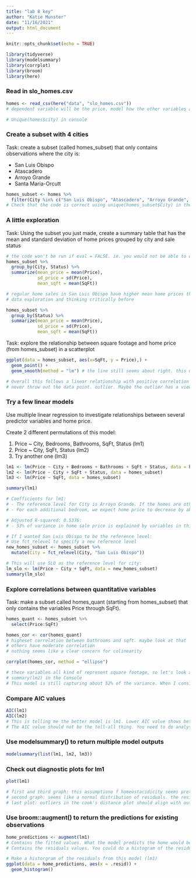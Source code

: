 ```yaml
---
title: "lab 8 key"
author: "Katie Munster"
date: "11/16/2021"
output: html_document
---
```


```r
knitr::opts_chunk$set(echo = TRUE)

library(tidyverse)
library(modelsummary)
library(corrplot)
library(broom)
library(here)
```


### Read in slo_homes.csv

```r
homes <- read_csv(here("data", "slo_homes.csv"))
# dependent variable will be the price. model how the other variables affect the price. we expect these variables to be positively correlated. ie. more bedrooms, higher price. so the number of bedrooms and price are positively correlated. expect foreclosures to have lower price

# Unique(homes$city) in console
```

### Create a subset with 4 cities

Task: create a subset (called homes_subset) that only contains observations where the city is:

- San Luis Obispo
- Atascadero
- Arroyo Grande
- Santa Maria-Orcutt

```r
homes_subset <- homes %>% 
  filter(City %in% c("San Luis Obispo", "Atascadero", "Arroyo Grande", "Santa Maria-Orcutt"))
# Check that the code is correct using unique(homes_subset$City) in the console. Did this in the console because we don't need a record of this.
```

### A little exploration

Task: Using the subset you just made, create a summary table that has the mean and standard deviation of home prices grouped by city and sale status

```r
# the code won't be run if eval = FALSE. ie. you would not be able to call a variable in here in the future
homes_subset %>% 
  group_by(City, Status) %>% 
  summarize(mean_price = mean(Price),
            sd_price = sd(Price),
            mean_sqft = mean(SqFt))

# regular home sales in San Luis Obispo have higher mean home prices than Arroyo Grande...
# data exploration and thinking critically before 

homes_subset %>% 
  group_by(Status) %>% 
  summarize(mean_price = mean(Price),
            sd_price = sd(Price),
            mean_sqft = mean(SqFt))
```

Task: explore the relationship between square footage and home price (from homes_subset) in a scatterplot

```r
ggplot(data = homes_subset, aes(x=SqFt, y = Price),) +
  geom_point() +
  geom_smooth(method = "lm") # the line still seems about right. this one outlier does not appear to be wrecking the model. we have like 400 other points so this one point does not mess with the model trend

# Overall this follows a linear relationship with positive correlation between square footage and home prices.
# never throw out the data point. outlier. Maybe the outlier has a view, or we don't see how much land it is on / property size. Number of other factors that impact house price, such as age of house...
```

### Try a few linear models

Use multiple linear regression to investigate relationships between several predictor variables and home price.

Create 2 different permutations of this model:

(1) Price ~ City, Bedrooms, Bathrooms, SqFt, Status (lm1)
(2) Price ~ City, SqFt, Status (lm2)
(3) Try another one (lm3)

```r
lm1 <- lm(Price ~ City + Bedrooms + Bathrooms + SqFt + Status, data = homes_subset)
lm2 <- lm(Price ~ City + SqFt + Status, data = homes_subset)
lm3 <- lm(Price ~ SqFt, data = homes_subset)

summary(lm1)

# Coefficients for lm1: 
# - The reference level for City is Arroyo Grande. If the homes are otherwise similar, we would expect a home in San Luis Obsipo to sell for a price that is about $14,000 more than the homes in Arroyo Grande if everything else is the same.
# - For each additional bedroom, we expect home price to decrease by about $61,000. Colinearity. Bedrooms, bathrooms, and price might be positively correlated so explore that

# Adjusted R-squared: 0.5376:
# - 53% of variance in home sale price is explained by variables in this model.

# If I wanted San Luis Obispo to be the reference level:
# Use fct_relevel to specify a new reference level
new_homes_subset <- homes_subset %>% 
  mutate(City = fct_relevel(City, "San Luis Obispo"))

# This will use SLO as the reference level for city:
lm_slo <- lm(Price ~ City + SqFt, data = new_homes_subset)
summary(lm_slo)
```

### Explore correlations between quantitative variables

Task: make a subset called homes_quant (starting from homes_subset) that only contains the variables Price through SqFt).

```r
homes_quant <- homes_subset %>% 
  select(Price:SqFt)

homes_cor <- cor(homes_quant)
# higheset correlation between bathrooms and sqft. maybe look at that
# others have moderate correlation
# nothing seems like a clear concern for colinearity

corrplot(homes_cor, method = "ellipse")

# these variables all kind of represent square footage, so let's look at lm2 instead. (removed bedrooms and bathrooms from the model)
# summary(lm2) in the Console
# This model is still capturing about 52% of the variance. When I consider the balance of complexity and model fit... compare AIC values
```

### Compare AIC values
```r
AIC(lm1)
AIC(lm2)
# This is telling me the better model is lm1. Lower AIC value shows better fit. Model 1 is better. The added complexity is not too much of a sacrifice.
# The AIC value should not be the tell-all thing. You need to do analysis. This is not absolute truth. Include multiple models instead.
```

### Use modelsummary() to return multiple model outputs

```r
modelsummary(list(lm1, lm2, lm3))
```

### Check out diagnostic plots for lm1

```r
plot(lm1)

# first and third graph: this assumptiono f homeostacidicity seems pretty valid
# second graph: seems like a normal distribution of residuals. the residuals are pretty normally distributed
# last plot: outliers in the cook's distance plot should align with outliers from the regular data
```

### Use broom::augment() to return the predictions for existing observations
```r
home_predictions <- augment(lm1)
# Contains the fitted values. What the model predicts the home would be sold for.
# Contains the residuals values. You could do a histogram of the residual values instead of qq plot

# Make a historgram of the residuals from this model (lm1)
ggplot(data = home_predictions, aes(x = .resid)) +
  geom_histogram()

```


